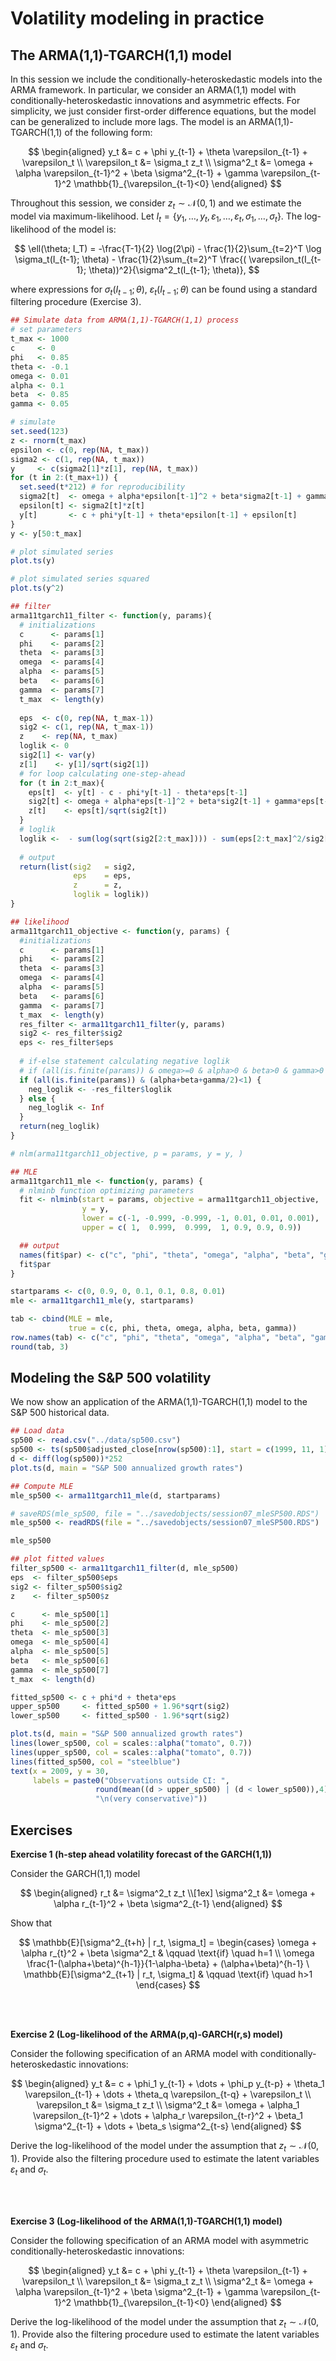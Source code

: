 # Volatility modeling in practice {#session07}


## The ARMA(1,1)-TGARCH(1,1) model

In this session we include the conditionally-heteroskedastic models into the ARMA framework. In particular, we consider an ARMA(1,1) model with conditionally-heteroskedastic innovations and asymmetric effects. For simplicity, we just consider first-order difference equations, but the model can be generalized to include more lags. The model is an ARMA(1,1)-TGARCH(1,1) of the following form:


$$
\begin{aligned}
y_t &= c + \phi y_{t-1} + \theta \varepsilon_{t-1} + \varepsilon_t \\
\varepsilon_t &= \sigma_t z_t \\
\sigma^2_t &= \omega + \alpha \varepsilon_{t-1}^2 + \beta \sigma^2_{t-1} + \gamma \varepsilon_{t-1}^2 \mathbb{1}_{\varepsilon_{t-1}<0}
\end{aligned}
$$

Throughout this session, we consider $z_t \sim \mathcal{N}(0,1)$ and we estimate the model via maximum-likelihood. Let $I_t = \{y_1, \dots, y_t, \varepsilon_1, \dots, \varepsilon_t, \sigma_1, \dots, \sigma_t\}$. The log-likelihood of the model is:

$$
\ell(\theta; I_T) = -\frac{T-1}{2} \log(2\pi) - \frac{1}{2}\sum_{t=2}^T \log \sigma_t(I_{t-1}; \theta) - \frac{1}{2}\sum_{t=2}^T \frac{( \varepsilon_t(I_{t-1}; \theta))^2}{\sigma^2_t(I_{t-1}; \theta)},
$$

where expressions for $\sigma_t(I_{t-1}; \theta), \ \varepsilon_t(I_{t-1}; \theta)$ can be found using a standard filtering procedure (Exercise 3).

```r
## Simulate data from ARMA(1,1)-TGARCH(1,1) process
# set parameters
t_max <- 1000
c     <- 0
phi   <- 0.85
theta <- -0.1
omega <- 0.01
alpha <- 0.1
beta  <- 0.85
gamma <- 0.05

# simulate
set.seed(123)
z <- rnorm(t_max)
epsilon <- c(0, rep(NA, t_max))
sigma2 <- c(1, rep(NA, t_max))
y     <- c(sigma2[1]*z[1], rep(NA, t_max))
for (t in 2:(t_max+1)) {
  set.seed(t*212) # for reproducibility
  sigma2[t]  <- omega + alpha*epsilon[t-1]^2 + beta*sigma2[t-1] + gamma*epsilon[t-1]^2*(epsilon[t-1]<0)
  epsilon[t] <- sigma2[t]*z[t]
  y[t]       <- c + phi*y[t-1] + theta*epsilon[t-1] + epsilon[t]
}
y <- y[50:t_max]
```

```r
# plot simulated series
plot.ts(y)

# plot simulated series squared
plot.ts(y^2)
```



```r
## filter 
arma11tgarch11_filter <- function(y, params){
  # initializations
  c      <- params[1]
  phi    <- params[2]
  theta  <- params[3]
  omega  <- params[4]
  alpha  <- params[5]
  beta   <- params[6]
  gamma  <- params[7]
  t_max  <- length(y)
  
  eps  <- c(0, rep(NA, t_max-1))
  sig2 <- c(1, rep(NA, t_max-1))
  z    <- rep(NA, t_max)
  loglik <- 0
  sig2[1] <- var(y)
  z[1]    <- y[1]/sqrt(sig2[1])
  # for loop calculating one-step-ahead
  for (t in 2:t_max){
    eps[t]  <- y[t] - c - phi*y[t-1] - theta*eps[t-1]
    sig2[t] <- omega + alpha*eps[t-1]^2 + beta*sig2[t-1] + gamma*eps[t-1]^2*(eps[t-1]<0)
    z[t]    <- eps[t]/sqrt(sig2[t])
  }
  # loglik
  loglik <-  - sum(log(sqrt(sig2[2:t_max]))) - sum(eps[2:t_max]^2/sig2[2:t_max])  # *0.5 + constant terms 
  
  # output
  return(list(sig2   = sig2, 
              eps    = eps,
              z      = z, 
              loglik = loglik))
}
```



```r
## likelihood
arma11tgarch11_objective <- function(y, params) {
  #initializations
  c      <- params[1]
  phi    <- params[2]
  theta  <- params[3]
  omega  <- params[4]
  alpha  <- params[5]
  beta   <- params[6]
  gamma  <- params[7]
  t_max  <- length(y)
  res_filter <- arma11tgarch11_filter(y, params)
  sig2 <- res_filter$sig2
  eps <- res_filter$eps
  
  # if-else statement calculating negative loglik
  # if (all(is.finite(params)) & omega>=0 & alpha>0 & beta>0 & gamma>0 & (alpha+beta+gamma/2)<1) {
  if (all(is.finite(params)) & (alpha+beta+gamma/2)<1) {
    neg_loglik <- -res_filter$loglik
  } else {
    neg_loglik <- Inf
  }
  return(neg_loglik)
}
```

```r
# nlm(arma11tgarch11_objective, p = params, y = y, )
```


```r
## MLE
arma11tgarch11_mle <- function(y, params) {
  # nlminb function optimizing parameters 
  fit <- nlminb(start = params, objective = arma11tgarch11_objective, 
                y = y, 
                lower = c(-1, -0.999, -0.999, -1, 0.01, 0.01, 0.001), 
                upper = c( 1,  0.999,  0.999,  1, 0.9, 0.9, 0.9))

  ## output
  names(fit$par) <- c("c", "phi", "theta", "omega", "alpha", "beta", "gamma")
  fit$par
}
```

```r
startparams <- c(0, 0.9, 0, 0.1, 0.1, 0.8, 0.01)
mle <- arma11tgarch11_mle(y, startparams)
```

```r
tab <- cbind(MLE = mle, 
             true = c(c, phi, theta, omega, alpha, beta, gamma))
row.names(tab) <- c("c", "phi", "theta", "omega", "alpha", "beta", "gamma")
round(tab, 3)
```

## Modeling the S&P 500 volatility

We now show an application of the ARMA(1,1)-TGARCH(1,1) model to the S&P 500 historical data. 

```r
## Load data
sp500 <- read.csv("../data/sp500.csv")
sp500 <- ts(sp500$adjusted_close[nrow(sp500):1], start = c(1999, 11, 1), freq = 365)
d <- diff(log(sp500))*252
plot.ts(d, main = "S&P 500 annualized growth rates")
```

```r
## Compute MLE
mle_sp500 <- arma11tgarch11_mle(d, startparams)
```


```r
# saveRDS(mle_sp500, file = "../savedobjects/session07_mleSP500.RDS")
mle_sp500 <- readRDS(file = "../savedobjects/session07_mleSP500.RDS")
```

```r
mle_sp500
```

```r
## plot fitted values
filter_sp500 <- arma11tgarch11_filter(d, mle_sp500)
eps  <- filter_sp500$eps
sig2 <- filter_sp500$sig2
z    <- filter_sp500$z

c      <- mle_sp500[1]
phi    <- mle_sp500[2]
theta  <- mle_sp500[3]
omega  <- mle_sp500[4]
alpha  <- mle_sp500[5]
beta   <- mle_sp500[6]
gamma  <- mle_sp500[7]
t_max  <- length(d)

fitted_sp500 <- c + phi*d + theta*eps
upper_sp500     <- fitted_sp500 + 1.96*sqrt(sig2)
lower_sp500     <- fitted_sp500 - 1.96*sqrt(sig2)
```

```r
plot.ts(d, main = "S&P 500 annualized growth rates")
lines(lower_sp500, col = scales::alpha("tomato", 0.7))
lines(upper_sp500, col = scales::alpha("tomato", 0.7))
lines(fitted_sp500, col = "steelblue")
text(x = 2009, y = 30,
     labels = paste0("Observations outside CI: ", 
                   round(mean((d > upper_sp500) | (d < lower_sp500)),4)*100, "%",
                   "\n(very conservative)"))
```



## Exercises

**Exercise 1 (h-step ahead volatility forecast of the GARCH(1,1))**

Consider the GARCH(1,1) model

$$
\begin{aligned}
r_t &= \sigma^2_t z_t \\[1ex]
\sigma^2_t &= \omega + \alpha r_{t-1}^2 + \beta \sigma^2_{t-1}
\end{aligned}
$$

Show that 

$$
\mathbb{E}[\sigma^2_{t+h} | r_t, \sigma_t] = 
\begin{cases}
\omega + \alpha r_{t}^2 + \beta \sigma^2_t & \qquad \text{if} \quad h=1 \\
\omega \frac{1-(\alpha+\beta)^{h-1}}{1-\alpha-\beta} + (\alpha+\beta)^{h-1} \
\mathbb{E}[\sigma^2_{t+1} | r_t, \sigma_t]  & \qquad \text{if} \quad h>1
\end{cases}
$$

<br>
<br>

**Exercise 2 (Log-likelihood of the ARMA(p,q)-GARCH(r,s) model)**

Consider the following specification of an ARMA model with conditionally-heteroskedastic innovations:

$$
\begin{aligned}
y_t &= c + \phi_1 y_{t-1} + \dots + \phi_p y_{t-p} + \theta_1 \varepsilon_{t-1} + \dots + \theta_q \varepsilon_{t-q} + \varepsilon_t \\
\varepsilon_t &= \sigma_t z_t \\
\sigma^2_t &= \omega + \alpha_1 \varepsilon_{t-1}^2 + \dots + \alpha_r \varepsilon_{t-r}^2 + \beta_1 \sigma^2_{t-1} + \dots + \beta_s \sigma^2_{t-s}
\end{aligned}
$$

Derive the log-likelihood of the model under the assumption that $z_t \sim \mathcal{N}(0, 1)$. Provide also the filtering procedure used to estimate the latent variables $\varepsilon_t$ and $\sigma_t$.

<br>
<br>

**Exercise 3 (Log-likelihood of the ARMA(1,1)-TGARCH(1,1) model)**


Consider the following specification of an ARMA model with asymmetric conditionally-heteroskedastic innovations:

$$
\begin{aligned}
y_t &= c + \phi y_{t-1} + \theta \varepsilon_{t-1} + \varepsilon_t \\
\varepsilon_t &= \sigma_t z_t \\
\sigma^2_t &= \omega + \alpha \varepsilon_{t-1}^2 + \beta \sigma^2_{t-1} + \gamma \varepsilon_{t-1}^2 \mathbb{1}_{\varepsilon_{t-1}<0}
\end{aligned}
$$

Derive the log-likelihood of the model under the assumption that $z_t \sim \mathcal{N}(0, 1)$. Provide also the filtering procedure used to estimate the latent variables $\varepsilon_t$ and $\sigma_t$.

<br>
<br>












<!-- `r if (knitr::is_html_output()) ' -->
<!-- # References {-} -->
<!-- '` -->
